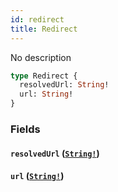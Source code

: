 ```yaml
---
id: redirect
title: Redirect
---
```


No description

```graphql
type Redirect {
  resolvedUrl: String!
  url: String!
}
```

### Fields

#### `resolvedUrl` ([`String!`](/graphql/scalars/string))

#### `url` ([`String!`](/graphql/scalars/string))
